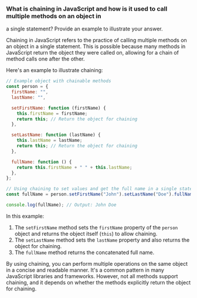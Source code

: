 ### What is chaining in JavaScript and how is it used to call multiple methods on an object in

a single statement? Provide an example to illustrate your answer.

Chaining in JavaScript refers to the practice of calling multiple methods on an object in a single statement. This is possible because many methods in JavaScript return the object they were called on, allowing for a chain of method calls one after the other.

Here's an example to illustrate chaining:

```javascript
// Example object with chainable methods
const person = {
  firstName: "",
  lastName: "",

  setFirstName: function (firstName) {
    this.firstName = firstName;
    return this; // Return the object for chaining
  },

  setLastName: function (lastName) {
    this.lastName = lastName;
    return this; // Return the object for chaining
  },

  fullName: function () {
    return this.firstName + " " + this.lastName;
  },
};

// Using chaining to set values and get the full name in a single statement
const fullName = person.setFirstName("John").setLastName("Doe").fullName();

console.log(fullName); // Output: John Doe
```

In this example:

1. The `setFirstName` method sets the `firstName` property of the `person` object and returns the object itself (`this`) to allow chaining.
2. The `setLastName` method sets the `lastName` property and also returns the object for chaining.
3. The `fullName` method returns the concatenated full name.

By using chaining, you can perform multiple operations on the same object in a concise and readable manner. It's a common pattern in many JavaScript libraries and frameworks. However, not all methods support chaining, and it depends on whether the methods explicitly return the object for chaining.
